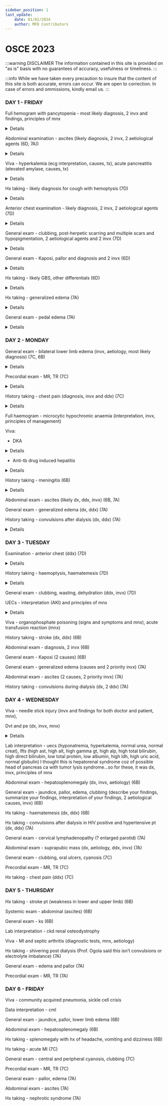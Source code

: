```yaml
---
sidebar_position: 1
last_update:
    date: 01/02/2024
    author: MFD Contributors
---
```


# OSCE 2023

:::warning DISCLAIMER
The information contained in this site is provided on "as is" basis with no guarantees of accuracy, usefulness or timeliness.
:::

:::info
While we have taken every precaution to insure that the content of this site is both accurate, errors can occur. We are open to correction. In case of errors and ommissions, kindly email us.
:::

### DAY 1 - FRIDAY

Full hemogram with pancytopenia - most likely diagnosis, 2 invx and findings, principles of mnx

<details>
- bone marrow failure 2 to: drugs (mtx, 5-fluorouracil, cyclophosphamide, vinblastine, bleomycin), infections(viral-EBV, CMV, HIV protozoal-leishmania, bacteria-TB), malignancies - leukemias, mds, lymphomas, mpo (1 myelofibrosis), multiple myeloma, mets breast, prostate 

investigations:
- peripheral blood film - decreased RBC, WBC, platelets. Vit B12 def - macrocytosis, hypersegmented neutrophils
- bone marrow aspirate/trephine biopsy - hypocellular BMA.

principles of managements:

supportive:
- resuscitation - ABCDE. 
- transfusion: PRBC/whole blood if Hb less than 7 g/dL, platelets if less than 50K, wbcs if neutrophils are less than 0.5
- nutrition: hematinics, folic acid, vit B12, iron
- medications: abx if severe neutropenia, GM-CSF, G-CSF, EPO


definitive:
- treat underlying cause
- if drugs, stop offending drug
- if infection, treat infection. HIV - HAART, anti-TB drugs, leishmania - amphotericin B, sodium stibogluconate, CMV - ganciclovir, foscarnet
- if malignancy, MDT & depends on the staging of the disease. Chemotherapy, radiotherapy, surgery, BMT

</details>

Abdominal examination - ascites (likely diagnosis, 2 invx, 2 aetiological agents (6D, 7A))

<details>

Investigations:
Laboratory - LFTs, SAAGs, UECs, urinalysis
Imaging - USG

2 aetiological agents:
CVS - Right sided heart failure
GIT - Portal hypertension: alcoholic liver cirrhosis, viral hepatitis, budd-chiari syndrome, schistosomiasis, wilsons, hemochromatosis
Renal - nephrotic syndrome
</details>

Viva - hyperkalemia (ecg interpretation, causes, tx), acute pancreatitis (elevated amylase, causes, tx)

<details>

Hyperkalemia:
- prolonged PR interval
- widened QRS complex
- peaked T waves

causes:
- drugs: K+ sparing diuretics(spironolactone, eplerenone), ACEis, ARBs, succinylcholine
- tumor lysis syndrome
- rhabdomyolysis
- CKD
- metabolic acidosis
- increase intake of KCL
- addison's disease

tx:
- calcium gluconate 10mls 10% IV over 10 mins - stabilize the cardiac membrane
- intracellular shifting: insulin, beta agonists (salbutamol), bicarbonate
- excretion: loop diuretics
- binders: calcium resonium, kayexalate
- hemodiaylsis

“C BIG K DI” (i.e. if you see a big K, the patient could die!)

Causes for acute pancreatitis: 

- I-Idiopathic 
- G-Gallstones (second most common)
- E-Ethanol (most common)
- T-Trauma
- S-Steroids
- M-Mumps
- A-Autoimmune
- S-Scorpion sting
- H-Hyperlipidemia/Hypercalcemia
- E-ERCP
- D-Drugs eg HCTZ, didanosine, azathioprine

Tx: 
Supportive:
- Airway
- Breathing - oxygen supplementation via NRM if SpO2 below 90%
- Circulation - IV fluids (crystalloids) to maintain urine output at 0.5ml/kg/hr for 24-48 hours
- Disability - Pain control. Opioids are safe and effective at providing pain control in patients with acute pancreatitis.  Hydromorphone or fentanyl (intravenous) may be used for pain relief in acute pancreatitis. Meperidine has been favored over morphine for analgesia in pancreatitis because studies showed that morphine caused an increase in sphincter of Oddi pressure. 
- Monitoring of vitals closely for 24-48 hours. Urine output should be measured hourly and fluids should be titrated to maintain urine output (more than 0.5 to 1 mls/kg/hour). Electrolyte should be monitored for 48 to 72 hours, hypocalcemia and hypomagnesemia should be corrected.
- Nutritional support - Mild pancreatitis can often be managed with intravenous hydration alone since recovery occurs rapidly, allowing patients to resume an oral diet within a week. Nasojejunal feeding for severe pancreatitis if unlikely to resume feeding over 5-7 days. Prefered over TPN. 
- Antibiotics - not routinely recommended. Only used in suspected infected pancreactic necrosis.

Definitive:
- Treat the underlying cause
Non-operative:
- Withdraw or change the offending drug
Operative:
- Laparoscopic cholecystectomy
- ERCP - gallstones pancreatitis.cholecystectomy should be performed after recovery for patients with gallstones pancreatitis.
- Pancreatectomy
- Treat hypercalcemia and hypertriglyceridemia

</details>

Hx taking - likely diagnosis for cough with hemoptysis (7D)

<details>
- Onset of cough, amount of blood in sputum, foul-smelling sputum, worse in the morning or evening, exacerbating factors
- associated fever, night sweats, weight loss, GBW
- associated chest pain(SOCRATES), difficulty in breathing, shortness of breath, fast breathing, orthopnea, PND
- Hx of contact with a TB patient, RVD status
- Hx of smoking, alcohol use, drug use (anticoagulants)
- Hx of cancer in the family, exposure to asbestos
- Hx of palpitations, easy fatigability, dizziness, syncope, headache
- Hx of lower back pain

Likely diagnosis - lung ca

</details>

Anterior chest examination - likely diagnosis, 2 invx, 2 aetiological agents (7D)

<details>

</details>

General exam - clubbing, post-herpetic scarring and multiple scars and hypopigmentation, 2 aetiological agents and 2 invx (7D)

<details>
Clubbing:
- C - Cyanotic heart disease, Cystic fibrosis
- L - Lung cancer, lung abscess
- U - Ulcerative colitis
- B - Bronchiectasis
- B - Bening mesothelioma
- I - Infective endocarditis
- I - Idiopathic lung fibrosis
- N - Neurogenic tumors
- G - GIT disease

Atielogical agents:
- Lung abscess: Klebsiella pneumonia, Staphylococcus aureus

Investigations:
- CBC 
- Sputum for MCS
- CXR

</details>

General exam - Kaposi, pallor and diagnosis and 2 invx (6D)

<details>

Investigations:
- HIV screening - PCR viral load and CD4 count
- Cutaneous skin biopsy

</details>

Hx taking - likely GBS, other differentials (6D)

<details>
History of present illness:
- onset of symptoms, progression (ascending or descending), pins and needles sensation, lower back pain
- Associating factors: fever, night sweats, weight loss
- Hx of contact to a TB patient
- RVD status
- Prior hx of URTI infection: cough, DIB
- Prior hx of GIT infection: bloody diarrhea, loose motions, vomiting, decreased appetite
- Stool or urinary symptoms: incontinence
- Hx of trauma
- RVD status

Dx: GBS, transverse myelitis, TB

</details>

Hx taking - generalized edema (7A)

<details>

Onset

CVS:
- Orthopnea, PND, easy fatigability, palpitations, DIB
- Dizziness, syncope

GIT:
- Yellowness of the eyes, pruritus, vomiting blood
- Change in bowel habits, color of stool, mucoid, bloody

Renal:
- Urinary frequency, volume, color, dysuria,

- Hx of night sweats, fever, unintentional weight loss
- Smoking and alcohol use

PMH
- NKFDA
- Hx of DM, HTN
- Family hx of malignancy, heart failure

</details>

General exam - pedal edema (7A)

<details>

JACCLOWD and vitals

</details>

### DAY 2 - MONDAY

General exam - bilateral lower limb edema (invx, aetiology, most likely diagnosis) (7C, 6B)

<details>


Investigations:
- Complete blood count: HGB, WBC and differentials, platelet count
- ESR, CRP
- LFTs
- UECs
- Urinalysis
- CXR
- ECG and Echo
- Abdominal ultrasound: Liver or renal morphology

Most likely diagnosis:
- Cardiac: ADHF
- Renal: CKD, nephrotic syndrome
- Liver: CLD

</details>

Precordial exam - MR, TR (7C)

<details>

WIPE:
- Wash your hands
- Introduce yourself to the patient & consent
- Position the patient
- Expose the patient. 

Inspection:
- Inspect the chest for deformity (pectus carinatum/excavatum), scars, hyper/hypopigmentation, distended neck veins
- JVP

Palpation:
- Apex beat location: the outermost and the most inferior point of apical impulse. Character

</details>

History taking - chest pain (diagnosis, invx and ddx) (7C)

<details>
Chest pain: site, onset, character, radiation, associating factors, exacerbating/relieving factors, severity

Associating factors: 

</details>

Full haemogram - microcytic hypochromic anaemia (interpretation, invx, principles of management)

Viva:
- DKA
<details>
Presentation: 
- Symptoms: confusion, abdominal pain, vomiting
- Signs: kussmaul breath(deep acidotic breathing), acetone breath
Investigations:
- CBC: Hb level, WBC and differentials, platelets
- ESR, CRP
- UECs: hyponatremia, hyper/hypokalemia
- BGA: high anion gap metabolic acidosis
- RBS
- HBA1c   
- ECG
- Chest X-ray
Principles of management:
- Airway 
- Breathing - oxygen mask via NRM
- Circulation:
- Fluid replacement - IV normal saline 1L stat, 1L over 1/2h, 1L over 1h, 1L over 2h, 1L over 4h
- Monitor urine output. Catherize if not passing by 1h and monitor urine output. Target 0.5ml/kg/h
- Alternate with 5% dextrose once blood glucose is less than 13mmol/L

Insulin:
- soluble insulin 0.1U/kg IV bolus stat then 0.1U/kg/h infusion
- Once acidosis is resolved revert to SC intermediate acting insulin

Potassium:
- K+ supplementation

Bicarbonate:
- Consider only if pH is less than 6.9%

- Check venous BGA at 2h, 4h, 8h and 24h. Check blood glucose and ketones every 1h.
- Consider NG tube if vomiting or drowsy. 
- Avoid hypoglycemia
- Disability: GCS 
- Determine the precipitant: infections(pneumonia, UTI, sepsis), infarction(MI,CVA), inadequate insulin
</details>

- Anti-tb drug induced hepatitis
<details>
- Pyrazinamide
- Rifampin
- Isoniazid
</details>

History taking - meningitis (6B)
<details>
- histoy of headache
- fever
- difficulty rotating the neck
- photophobia
- blurry vision
- phenophobia
- shaking of the body , any loss of consciousness
- loss of speech, memory, diffficulty walking, walking, hearing loss
- Any loss of other senses like smell.
- skin lesions (non blaanching petechial rash)
- HOB, weight loss, night sweats
- Any recent histroy of head trauma
 -crowded places
 - contact with Tb persons
 - Vaccinated for HiB, Strep. pneumonia
 - history of travel to malaria enndemic area/ joint pain 
 - Any recent historry of ear infection, URTI
 - Sero- status
 - chronic alcohol, cancer history
</details>

Abdominal exam - ascites (likely dx, ddx, invx) (6B, 7A)

General exam - generalized edema (dx, ddx) (7A)

History taking - convulsions after dialysis (dx, ddx) (7A)

<details>
pre-ictal: 
- aura: olfactory, gustatory, visual
- triggers: flashing lights, loud noises, stress, alcohol

ictal:
- onset, duration, character(tonic-clonic, absence, myoclonic, atonic, focal), witness, tongue-biting, urinary incontinence, eye rolling, drooling, sudden jerks, sudden loss of tone, prolonged gazing/starring
- first episode? or recurrent episodes?
- exacerbating factors: sleep deprivation, stress
- associating factors: trauma, stroke, lower limb weakness

post-ictal:
- sleep? confusion, headache, memory loss, muscle weakness

- last time they ate? excessive sweating palpitations - r/o hypoglycemia
- any recent head trauma? - r/o post-traumatic epilepsy
- any recent fever? photophobia? phonophobia? neck stiffness - r/o febrile seizures
- any FUNDI-WISH?
- any recent travel to malaria endemic areas? - r/o cerebral malaria

PMHx
- hx of medical admissions
- hx of previous surgeries
- hx of chronic illnesses: DM HTN HIV TB epilepsy

</details>

### DAY 3 - TUESDAY

Examination - anterior chest (ddx) (7D)

<details>

</details>

History taking - haemoptysis, haematemesis (7D)

<details>

</details>

General exam - clubbing, wasting, dehydration (ddx, invx) (7D)

UECs - interpretation (AKI) and principles of mnx

<details>

</details>

Viva - organophosphate poisoning (signs and symptoms and mnx), acute transfusion reaction (mnx)

History taking - stroke (dx, ddx) (6B)

Abdominal exam - diagnosis, 2 invx (6B)

General exam - Kaposi (2 causes) (6B)

General exam - generalized edema (causes and 2 priority invx) (7A)

Abdominal exam - ascites (2 causes, 2 priority invx) (7A)

History taking - convulsions during dialysis (dx, 2 ddx) (7A)

### DAY 4 - WEDNESDAY

Viva - needle stick injury (invx and findings for both doctor and patient, mnx), 

Dvt and pe (dx, invx, mnx)

<details>

Laboratory:
- D-dimer
- Coagulation profile - hypercoagulable state
- CBC - platelets baseline - HIT if starting patient on UFH

Imaging:
- CTPA 
- Ventilation-perfusion scan
- Compression U/S of the lower limb

Management:

Hemodynamically unstable:
- Resuscitation: ABCDE approach. O2 supplementation, IV access, IV fluids, monitor vitals
- Thrombolysis as long as no contraindications: alteplase, tenecteplase
- Embolectomy

Hemodynamically stable:
- Anticoagulation: LMWH, UFH, fondaparinux, warfarin, DOACs(rivaroxaban)
- Analgesia
- Ambulation
- Elastic graduated compression stockings
- IVC filter 

</details>

Lab interpretation - uecs (hyponatremia, hyperkalemia, normal urea, normal creat), lfts (high ast, high alt, high gamma gt, high alp, high total bilirubin, high direct bilirubin, low total protein, low albumin, high ldh, high uric acid, normal globulin) I thought this is hepatorenal syndrome coz of possible head of pancreas ca with tumor lysis syndrome…so for these, it was dx, invx, principles of mnx

Abdominal exam - hepatosplenomegaly (dx, invx, aetiology) (6B)

General exam - jaundice, pallor, edema, clubbing (describe your findings, summarize your findings, interpretation of your findings, 2 aetiological causes, invx) (6B)

Hx taking - haematemesis (dx, ddx) (6B)

Hx taking - convulsions after dialysis in HIV positive and hypertensive pt (dx, ddx) (7A)

General exam - cervical lymphadenopathy (? enlarged parotid) (7A)

Abdominal exam - suprapubic mass (dx, aetiology, ddx, invx) (7A)

General exam - clubbing, oral ulcers, cyanosis (7C)

Precordial exam - MR, TR (7C)

Hx taking - chest pain (ddx) (7C)

### DAY 5 - THURSDAY

Hx taking - stroke pt (weakness in lower and upper limb) (6B)

Systemic exam - abdominal (ascites) (6B)

General exam - ks (6B)

Lab interpretation - ckd renal osteodystrophy

Viva - MI and septic arthritis (diagnostic tests, mnx, aetiology)

Hx taking - shivering post dialysis (Prof. Ogola said this isn’t convulsions or electrolyte imbalance) (7A)

General exam - edema and pallor (7A)

Precordial exam - MR, TR (7A)

### DAY 6 - FRIDAY

Viva - community acquired pneumonia, sickle cell crisis

Data interpretation - cml

General exam - jaundice, pallor, lower limb edema (6B)

Abdominal exam - hepatosplenomegaly (6B)

Hx taking - splenomegaly with hx of headache, vomiting and dizziness (6B)

Hx taking - acute MI (7C)

General exam - central and peripheral cyanosis, clubbing (7C)

Precordial exam - MR, TR (7C)

General exam - pallor, edema (7A)

Abdominal exam - ascites (7A)

Hx taking - nephrotic syndrome (7A)
